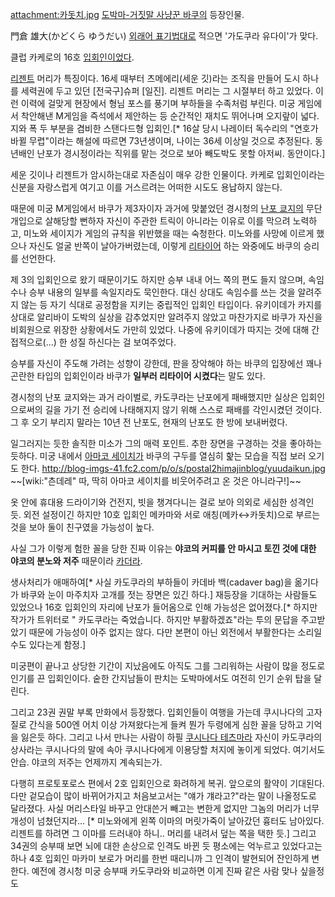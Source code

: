 attachment:카돗치.jpg
[[도박마-거짓말 사냥꾼 바쿠]]의 등장인물.

門倉 雄大(かどくら ゆうだい)
[[외래어 표기법]]대로 적으면 '가도쿠라 유다이'가 맞다.

클럽 카케로의 16호 [[입회인]]이었다.

[[리젠트]] 머리가 특징이다. 16세 때부터 츠메에리(세운 깃)라는 조직을 만들어 도시 하나를 세력권에 두고 있던 [전국구]슈퍼 [일진]. 리젠트 머리는 그 시절부터 하고 있었다. 이런 이력에 걸맞게 현장에서 형님 포스를 풍기며 부하들을 수족처럼 부린다. 미궁 게임에서 착안해낸 M게임을 즉석에서 제안하는 등 순간적인 재치도 뛰어나며 오지랖이 넓다. 지와 폭 두 부분을 겸비한 스탠다드형 입회인.[* 16살 당시 나레이터 독수리의 "연호가 바뀔 무렵"이라는 해설에 따르면 73년생이며, 나이는 36세 이상일 것으로 추정된다. 동년배인 난포가 경시정이라는 직위를 맡는 것으로 보아 빼도박도 못할 아저씨. 동안이다.]

세운 깃이나 리젠트가 암시하는대로 자존심이 매우 강한 인물이다. 카케로 입회인이라는 신분을 자랑스럽게 여기고 이를 거스르려는 어떠한 시도도 용납하지 않는다.

때문에 미궁 M게임에서 바쿠가 제3자이자 과거에 맞붙었던 경시청의 [[난포 쿄지]]의 무단개입으로 살해당할 뻔하자 자신이 주관한 트릭이 아니라는 이유로 이를 막으려 노력하고, 미노와 세이지가 게임의 규칙을 위반했을 때는 숙청한다. 미노와를 사망에 이르게 했으나 자신도 얼굴 반쪽이 날아가버렸는데, 이렇게 [[리타이어]] 하는 와중에도 바쿠의 승리를 선언한다.

제 3의 입회인으로 왔기 때문이기도 하지만 승부 내내 어느 쪽의 편도 들지 않으며, 속임수나 승부 내용의 일부를 속일지라도 묵인한다. 대신 상대도 속임수를 쓰는 것을 알려주지 않는 등 자기 식대로 공정함을 지키는 중립적인 입회인 타입이다.
유키이데가 카지를 상대로 알리바이 도박의 실상을 감추었지만 알려주지 않았고 마찬가지로 바쿠가 자신을 비회원으로 위장한 상황에서도 가만히 있었다. 나중에 유키이데가 따지는 것에 대해 간접적으로(...) 한 성질 하신다는 걸 보여주었다. 

승부를 자신이 주도해 가려는 성향이 강한데, 판을 장악해야 하는 바쿠의 입장에선 꽤나 곤란한 타입의 입회인이라 바쿠가 '''일부러 리타이어 시켰다'''는 말도 있다.

경시청의 난포 쿄지와는 과거 라이벌로, 카도쿠라는 난포에게 패배했지만 실상은 입회인으로써의 길을 가기 전 승리에 나태해지지 않기 위해 스스로 패배를 각인시켰던 것이다. 그 후 오기 부리지 말라는 10년 전 난포도, 현재의 난포도 한 방에 보내버렸다.

일그러지는 듯한 솔직한 미소가 그의 매력 포인트. 추한 장면을 구경하는 것을 좋아하는 듯하다. 미궁 내에서 [[아마코 세이치]]가 바쿠의 구두를 열심히 핥는 모습을 직접 보러 오기도 한다.
http://blog-imgs-41.fc2.com/p/o/s/postal2himajinblog/yuudaikun.jpg
~~[wiki:"츤데레" 따, 딱히 아마코 세이치를 비웃어주려고 온 것은 아니라구!]~~

옷 안에 휴대용 드라이기와 건전지, 빗을 챙겨다니는 걸로 보아 의외로 세심한 성격인 듯.
외전 설정이긴 하지만 10호 입회인 메카마와 서로 애칭(메카↔카돗치)으로 부르는 것을 보아 둘이 친구였을 가능성이 높다.

사실 그가 이렇게 험한 꼴을 당한 진짜 이유는 '''야코의 커피를 안 마시고 토낀 것에 대한 야코의 분노와 저주''' 때문이라 [[카더라]].

생사처리가 애매하여[* 사실 카도쿠라의 부하들이 카데바 백(cadaver bag)을 옮기다가 바쿠와 눈이 마주치자 고개를 젓는 장면은 있긴 하다.] 재등장을 기대하는 사람들도 있었으나 16호 입회인의 자리에 난포가 들어옴으로 인해 가능성은 없어졌다.[* 하지만 작가가 트위터로 " 카도쿠라는 죽었습니다. 하지만 부활하겠죠"라는 투의 문답을 주고받았기 때문에 가능성이 아주 없지는 않다. 다만 본편이 아닌 외전에서 부활한다는 소리일 수도 있다는게 함정.]

미궁편이 끝나고 상당한 기간이 지났음에도 아직도 그를 그리워하는 사람이 많을 정도로 인기를 끈 입회인이다. 숱한 간지남들이 판치는 도박마에서도 여전히 인기 순위 탑을 달린다. 

그리고 23권 권말 부록 만화에서 등장했다. 입회인들이 여행을 가는데 쿠시나다의 고자질로 간식을 500엔 어치 이상 가져왔다는게 들켜 뭔가 두령에게 심한 꼴을 당하고 기억을 잃은듯 하다. 그리고 나서 만나는 사람이 하필 [[쿠시나다 테츠마]]라 자신이 카도쿠라의 상사라는 쿠시나다의 말에 속아 쿠시나다에게 이용당할 처지에 놓이게 되었다. 여기서도 안습. 야코의 저주는 언제까지 계속되는가.

다행히 프로토포로스 편에서 2호 입회인으로 화려하게 복귀. 앞으로의 활약이 기대된다. 다만 겉모습이 많이 바뀌어가지고 처음보고서는 "얘가 걔라고?"라는 말이 나올정도로 달라졌다. 사실 머리스타일 바꾸고 안대쓴거 빼고는 변한게 없지만 그놈의 머리가 너무 개성이 넘쳤던지라... [* 미노와에게 왼쪽 이마의 머릿가죽이 날아갔던 흉터도 남아있다. 리젠트를 하려면 그 이마를 드러내야 하니.. 머리를 내려서 덮는 쪽을 택한 듯.]
그리고 34권의 승부때 보면 뇌에 대한 손상으로 인격도 바뀐 듯 평소에는 억누르고 있었다고는 하나 4호 입회인 마카미 보로가 머리를 한번 때리니까 그 인격이 발현되어 잔인하게 변한다. 예전에 경시청 미궁 승부때 카도쿠라와 비교하면 이게 진짜 같은 사람 맞나 싶을정도
